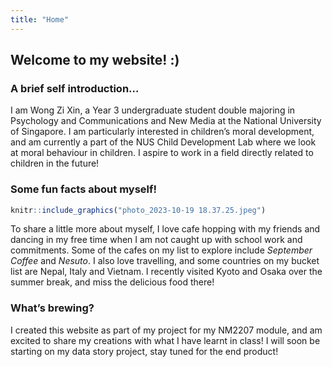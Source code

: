 ```yaml
---
title: "Home"
---
```


## Welcome to my website! :)

### A brief self introduction...

I am Wong Zi Xin, a Year 3 undergraduate student double majoring in Psychology and Communications and New Media at the National University of Singapore. I am particularly interested in children's moral development, and am currently a part of the NUS Child Development Lab where we look at moral behaviour in children. I aspire to work in a field directly related to children in the future!

### Some fun facts about myself!

```r
knitr::include_graphics("photo_2023-10-19 18.37.25.jpeg")
```

To share a little more about myself, I love cafe hopping with my friends and dancing in my free time when I am not caught up with school work and commitments. Some of the cafes on my list to explore include *September Coffee* and *Nesuto*. I also love travelling, and some countries on my bucket list are Nepal, Italy and Vietnam. I recently visited Kyoto and Osaka over the summer break, and miss the delicious food there!

### What's brewing?

I created this website as part of my project for my NM2207 module, and am excited to share my creations with what I have learnt in class! I will soon be starting on my data story project, stay tuned for the end product!
